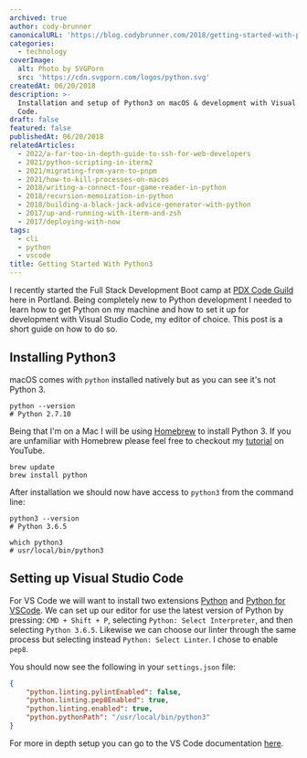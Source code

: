 ```yaml
---
archived: true
author: cody-brunner
canonicalURL: 'https://blog.codybrunner.com/2018/getting-started-with-python3'
categories:
  - technology
coverImage:
  alt: Photo by SVGPorn
  src: 'https://cdn.svgporn.com/logos/python.svg'
createdAt: 06/20/2018
description: >-
  Installation and setup of Python3 on macOS & development with Visual Studio
  Code.
draft: false
featured: false
publishedAt: 06/20/2018
relatedArticles:
  - 2022/a-far-too-in-depth-guide-to-ssh-for-web-developers
  - 2021/python-scripting-in-iterm2
  - 2021/migrating-from-yarn-to-pnpm
  - 2021/how-to-kill-processes-on-macos
  - 2018/writing-a-connect-four-game-reader-in-python
  - 2018/recursion-memoization-in-python
  - 2018/building-a-black-jack-advice-generator-with-python
  - 2017/up-and-running-with-iterm-and-zsh
  - 2017/deploying-with-now
tags:
  - cli
  - python
  - vscode
title: Getting Started With Python3
---
```



I recently started the Full Stack Development Boot camp at [PDX Code Guild](https://pdxcodeguild.com/) here in Portland. Being completely new to Python development I needed to learn how to get Python on my machine and how to set it up for development with Visual Studio Code, my editor of choice. This post is a short guide on how to do so.

## Installing Python3

macOS comes with `python` installed natively but as you can see it's not Python 3.

```shell
python --version
# Python 2.7.10
```

Being that I'm on a Mac I will be using [Homebrew](https://brew.sh/) to install Python 3. If you are unfamiliar with Homebrew please feel free to checkout my [tutorial](https://youtu.be/71LqoDuVMBw) on YouTube.

```shell
brew update
brew install python
```

After installation we should now have access to `python3` from the command line:

```shell
python3 --version
# Python 3.6.5

which python3
# usr/local/bin/python3
```

## Setting up Visual Studio Code

For VS Code we will want to install two extensions [Python](https://marketplace.visualstudio.com/items?itemName=ms-python.python#review-details) and [Python for VSCode](https://marketplace.visualstudio.com/items?itemName=tht13.python#review-details). We can set up our editor for use the latest version of Python by pressing: `CMD + Shift + P`, selecting `Python: Select Interpreter`, and then selecting `Python 3.6.5`. Likewise we can choose our linter through the same process but selecting instead `Python: Select Linter`. I chose to enable `pep8`.

You should now see the following in your `settings.json` file:

```json showLineNumbers title="settings.json"
{
	"python.linting.pylintEnabled": false,
	"python.linting.pep8Enabled": true,
	"python.linting.enabled": true,
	"python.pythonPath": "/usr/local/bin/python3"
}
```

For more in depth setup you can go to the VS Code documentation [here](https://code.visualstudio.com/docs/languages/python).

<Signature />
